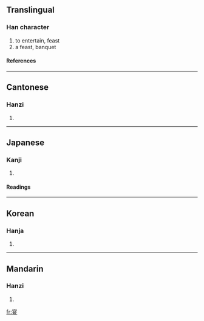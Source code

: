 ==Translingual==
===Han character===
{{Han char|rn=40|rad=宀|as=07|sn=10|four=3040<sub>4</sub>|canj=十日女 (JAV)}}
# to entertain, feast
# a feast, banquet
====References====
{{Han ref|kx=0286.130|dkj=07166|dj=0565.100|hdz=20933.030|uh=5BB4|ud=23476|bh=AE62|bd=44642}}
----
==Cantonese==
===Hanzi===
{{yue-hanzi|jyut=|y=yin3}}
# {{defn|Cantonese}}
----
==Japanese==
===Kanji===
{{ja-kanji|grade=c|rs=宀07}}
# {{defn|Japanese}} 
====Readings====
{{ja-readings|on=[[えん]] (en)|kun=[[うたげ]] (utage), [[たのしむ]] (tanoshimu)}}
----
==Korean==
===Hanja===
{{ko-hanja|hangeul=연|rv=yeon|mr=yŏn}}
# {{defn|Korean}}
----
==Mandarin==
===Hanzi===
{{cmn-hanzi|pin=[[gū]] (gu1), [[jie]] (jie5), [[yàn]] (yan4)|wg=ku<sup>1</sup>, chieh<sup>5</sup>, yen<sup>4</sup>}}
# {{defn|Mandarin}}

[[fr:宴]]
